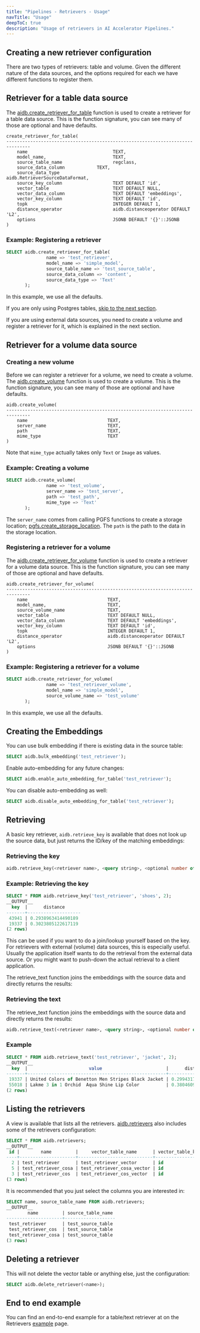 ```yaml
---
title: "Pipelines - Retrievers - Usage"
navTitle: "Usage"
deepToC: true
description: "Usage of retrievers in AI Accelerator Pipelines."
---
```


## Creating a new retriever configuration

There are two types of retrievers: table and volume. Given the different nature of the data sources, and the options required for each we have different functions to register them.

## Retriever for a table data source

The [aidb.create_retriever_for_table](../reference/retrievers#aidbcreate_retriever_for_table) function is used to create a retriever for a table data source. This is the function signature, you can see many of those are optional and have defaults.

```
create_retriever_for_table(
-------------------------------------------------------------------------------
    name                                TEXT,
    model_name,                         TEXT,
    source_table_name                   regclass,
    source_data_column            TEXT,
    source_data_type                    aidb.RetrieverSourceDataFormat,
    source_key_column                   TEXT DEFAULT 'id',
    vector_table                        TEXT DEFAULT NULL,
    vector_data_column                  TEXT DEFAULT 'embeddings',
    vector_key_column                   TEXT DEFAULT 'id',
    topk                                INTEGER DEFAULT 1,
    distance_operator                   aidb.distanceoperator DEFAULT 'L2',
    options                             JSONB DEFAULT '{}'::JSONB
)
```

### Example: Registering a retriever

``` sql
SELECT aidb.create_retriever_for_table(
               name => 'test_retriever',
               model_name => 'simple_model',
               source_table_name => 'test_source_table',
               source_data_column => 'content',
               source_data_type => 'Text'
       );
```

In this example, we use all the defaults.

If you are only using Postgres tables, [skip to the next section](#creating-the-embeddings).

If you are using external data sources, you need to create a volume and register a retriever for it, which is explained in the next section.

## Retriever for a volume data source

### Creating a new volume

Before we can register a retriever for a volume, we need to create a volume. The [aidb.create_volume](../reference/retrievers#aidbcreate_volume) function is used to create a volume. This is the function signature, you can see many of those are optional and have defaults.

```text
aidb.create_volume(
-------------------------------------------------------------------------------
    name                              TEXT,
    server_name                       TEXT,
    path                              TEXT,
    mime_type                         TEXT
)
```

Note that `mime_type` actually takes only `Text` or `Image` as values.

### Example: Creating a volume

``` sql
SELECT aidb.create_volume(
               name => 'test_volume',
               server_name => 'test_server',
               path => 'test_path',
               mime_type => 'Text'
       );
```

The `server_name` comes from calling PGFS functions to create a storage location; [pgfs.create_storage_location](../reference/pgfs#pgfscreate_storage_location). The `path` is the path to the data in the storage location.

### Registering a retriever for a volume

The [aidb.create_retriever_for_volume](../reference/retrievers#aidbcreate_retriever_for_volume) function is used to create a retriever for a volume data source. This is the function signature, you can see many of those are optional and have defaults.

```
aidb.create_retriever_for_volume(
-------------------------------------------------------------------------------
    name                              TEXT,
    model_name,                       TEXT,
    source_volume_name                TEXT,
    vector_table                      TEXT DEFAULT NULL,
    vector_data_column                TEXT DEFAULT 'embeddings',
    vector_key_column                 TEXT DEFAULT 'id',
    topk                              INTEGER DEFAULT 1,
    distance_operator                 aidb.distanceoperator DEFAULT 'L2',
    options                           JSONB DEFAULT '{}'::JSONB
)
```

### Example: Registering a retriever for a volume

``` sql
SELECT aidb.create_retriever_for_volume(
               name => 'test_retriever_volume',
               model_name => 'simple_model',
               source_volume_name => 'test_volume'
       );
```

In this example, we use all the defaults.

## Creating the Embeddings

You can use bulk embedding if there is existing data in the source table:

```sql
SELECT aidb.bulk_embedding('test_retriever'); 
```

Enable auto-embedding for any future changes:

```sql
SELECT aidb.enable_auto_embedding_for_table('test_retriever');
```

You can disable auto-embedding as well:

```sql
SELECT aidb.disable_auto_embedding_for_table('test_retriever');
```

## Retrieving

A basic key retriever, `aidb.retrieve_key` is available that does not look up the source data, but just returns the ID/key of the matching embeddings:

### Retrieving the key

```sql
aidb.retrieve_key(<retriever name>, <query string>, <optional number of results>);
```

### Example: Retrieving the key

```sql
SELECT * FROM aidb.retrieve_key('test_retriever', 'shoes', 2);
__OUTPUT__
  key  |      distance
-------+--------------------
 43941 | 0.2938963414490189
 19337 | 0.3023805122617119
(2 rows)
```

This can be used if you want to do a join/lookup yourself based on the key. For retrievers with external (volume) data sources, this is especially useful. Usually the application itself wants to do the retrieval from the external data source. Or you might want to push-down the actual retrieval to a client application.  

The retrieve_text function joins the embeddings with the source data and directly returns the results:

### Retrieving the text

The retrieve_text function joins the embeddings with the source data and directly returns the results:

```sql
aidb.retrieve_text(<retriever name>, <query string>, <optional number of results>);
```

### Example

```sql
SELECT * FROM aidb.retrieve_text('test_retriever', 'jacket', 2);
__OUTPUT__
  key  |                       value                        |      distance
-------+----------------------------------------------------+--------------------
 19337 | United Colors of Benetton Men Stripes Black Jacket | 0.2994317672742334
 55018 | Lakme 3 in 1 Orchid  Aqua Shine Lip Color          | 0.3804609668507203
(2 rows)
 ```

## Listing the retrievers

A view is available that lists all the retrievers. [aidb.retrievers](../reference/retrievers#aidbretrievers) also includes some of the retrievers configuration:

```sql
SELECT * FROM aidb.retrievers;
__OUTPUT__
 id |        name         |     vector_table_name      | vector_table_key_column | vector_table_vector_column |  model_name  | topk | distance_operator | options | source_table_name | source_table_data_column | source_table_data_column_type | source_table_key_column | source_volume_name
----+---------------------+----------------------------+-------------------------+----------------------------+--------------+------+-------------------+---------+-------------------+--------------------------+-------------------------------+-------------------------+--------------------
  2 | test_retriever      | test_retriever_vector      | id                      | embeddings                 | simple_model |    5 | InnerProduct      | {}      | test_source_table | content                  | Text                          | id                      |
  5 | test_retriever_cosa | test_retriever_cosa_vector | id                      | embeddings                 | simple_model |    1 | L2                | {}      | test_source_table | content                  | Text                          | id                      |
  3 | test_retriever_cos  | test_retriever_cos_vector  | id                      | embeddings                 | simple_model |    5 | Cosine            | {}      | test_source_table | content                  | Text                          | id                      |
(3 rows)
```

It is recommended that you just select the columns you are interested in:

```sql
SELECT name, source_table_name FROM aidb.retrievers;
__OUTPUT__
        name         | source_table_name
---------------------+-------------------
 test_retriever      | test_source_table
 test_retriever_cos  | test_source_table
 test_retriever_cosa | test_source_table
(3 rows)
```

## Deleting a retriever

This will not delete the vector table or anything else, just the configuration:

```sql
SELECT aidb.delete_retriever(<name>);
```

## End to end example

You can find an end-to-end example for a table/text retriever at on the Retrievers [example](example) page.

